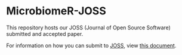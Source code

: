 # MicrobiomeR-JOSS

This repository hosts our JOSS (Journal of Open Source Software) submitted and accepted paper.


For information on how you can submit to [JOSS](https://joss.theoj.org/), view [this document](submitting_to_joss.html).
